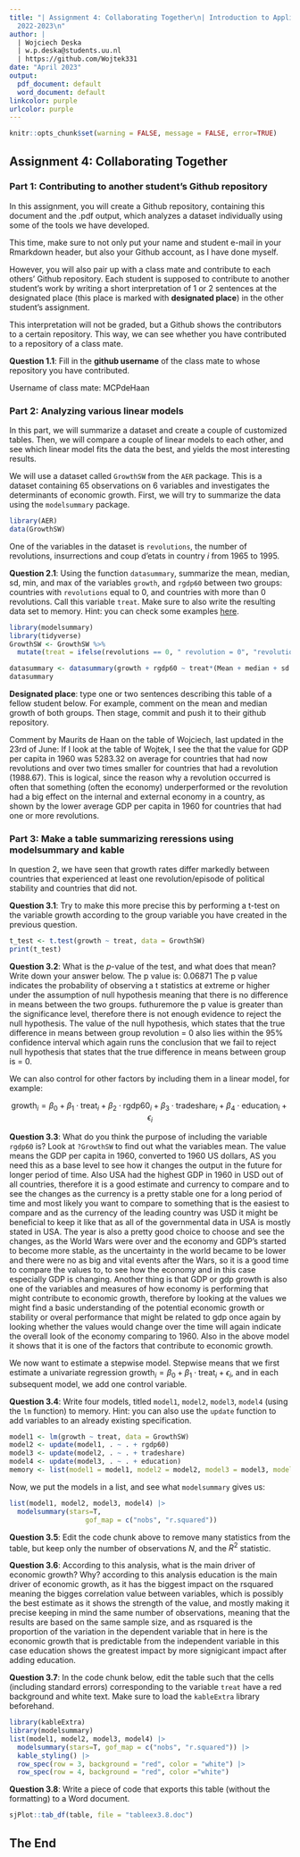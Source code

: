 ```yaml
---
title: "| Assignment 4: Collaborating Together\n| Introduction to Applied Data Science\n|
  2022-2023\n"
author: |
  | Wojciech Deska
  | w.p.deska@students.uu.nl
  | https://github.com/Wojtek331
date: "April 2023"
output:
  pdf_document: default
  word_document: default
linkcolor: purple
urlcolor: purple
---
```


```r
knitr::opts_chunk$set(warning = FALSE, message = FALSE, error=TRUE)
```

## Assignment 4: Collaborating Together 

### Part 1: Contributing to another student's Github repository

In this assignment, you will create a Github repository, containing this document and the .pdf output, which analyzes a dataset individually using some of the tools we have developed. 

This time, make sure to not only put your name and student e-mail in your Rmarkdown header, but also your Github account, as I have done myself. 

However, you will also pair up with a class mate and contribute to each others' Github repository. Each student is supposed to contribute to another student's work by writing a short interpretation of 1 or 2 sentences at the designated place (this place is marked with **designated place**) in the other student's assignment. 

This interpretation will not be graded, but a Github shows the contributors to a certain repository. This way, we can see whether you have contributed to a repository of a class mate. 

**Question 1.1**: Fill in the __github username__ of the class mate to whose repository you have contributed. 

Username of class mate: MCPdeHaan

### Part 2: Analyzing various linear models

In this part, we will summarize a dataset and create a couple of customized tables. Then, we will compare a couple of linear models to each other, and see which linear model fits the data the best, and yields the most interesting results.

We will use a dataset called `GrowthSW` from the `AER` package. This is a dataset containing 65 observations on 6 variables and investigates the determinants of economic growth. First, we will try to summarize the data using the `modelsummary` package. 

```r
library(AER)
data(GrowthSW)
```

One of the variables in the dataset is `revolutions`, the number of revolutions, insurrections and coup d'etats in country $i$ from 1965 to 1995.

**Question 2.1**: Using the function `datasummary`, summarize the mean, median, sd, min, and max of the variables `growth`, and `rgdp60` between two groups: countries with `revolutions` equal to 0, and countries with more than 0 revolutions. Call this variable `treat`. Make sure to also write the resulting data set to memory. Hint: you can check some examples [here](https://vincentarelbundock.github.io/modelsummary/articles/datasummary.html#datasummary).

```r
library(modelsummary)
library(tidyverse)
GrowthSW <- GrowthSW %>%
  mutate(treat = ifelse(revolutions == 0, " revolution = 0", "revolution > 0"))

datasummary <- datasummary(growth + rgdp60 ~ treat*(Mean + median + sd + min + max), data = GrowthSW)
datasummary
```

**Designated place**: type one or two sentences describing this table of a fellow student below. For example, comment on the mean and median growth of both groups. Then stage, commit and push it to their github repository. 

Comment by Maurits de Haan on the table of Wojciech, last updated in the 23rd of June: If I look at the table of Wojtek, I see the that the value for GDP per capita in 1960 was 5283.32 on average for countries that had now revolutions and over two times smaller for countries that had a revolution (1988.67). This is logical, since the reason why a revolution occurred is often that something (often the economy) underperformed or the revolution had a big effect on the internal and external economy in a country, as shown by the lower average GDP per capita in 1960 for countries that had one or more revolutions.

### Part 3: Make a table summarizing reressions using modelsummary and kable

In question 2, we have seen that growth rates differ markedly between countries that experienced at least one revolution/episode of political stability and countries that did not. 

**Question 3.1**: Try to make this more precise this by performing a t-test on the variable growth according to the group variable you have created in the previous question. 

```r
t_test <- t.test(growth ~ treat, data = GrowthSW)
print(t_test)
```

**Question 3.2**: What is the $p$-value of the test, and what does that mean? Write down your answer below.
The p value is: 0.06871
The p value indicates the probability of observing a t statistics at extreme or higher under the assumption of null hypothesis meaning that there is no difference in means between the two groups. futhuremore the p value is greater than the significance level, therefore there is not enough evidence to reject the null hypothesis. The value of the null hypothesis, which states that the true difference in means between group revolution = 0 also lies within the 95% confidence interval which again runs the conclusion that we fail to reject null hypothesis that states that the true difference in means between group is = 0.  


We can also control for other factors by including them in a linear model, for example:

$$
\text{growth}_i = \beta_0 + \beta_1 \cdot \text{treat}_i + \beta_2 \cdot \text{rgdp60}_i + \beta_3 \cdot \text{tradeshare}_i + \beta_4 \cdot \text{education}_i + \epsilon_i
$$

**Question 3.3**: What do you think the purpose of including the variable `rgdp60` is? Look at `?GrowthSW` to find out what the variables mean. 
The value means the GDP per capita in 1960, converted to 1960 US dollars, AS you need this as a base level to see how it changes the output in the future for longer period of time. Also USA had the highest GDP in 1960 in USD out of all countries, therefore it is a good estimate and currency to compare and to see the changes as the currency is a pretty stable one for a long period of time and most likely you want to compare to something that is the easiest to compare and as the currency of the leading country was USD it might be beneficial to keep it like that as all of the governmental data in USA is mostly stated in USA. The year is also a pretty good choice to choose and see the changes, as the World Wars were over and the economy and GDP's started to become more stable, as the uncertainty in the world became to be lower and there were no as big and vital events after the Wars, so it is a good time to compare the values to, to see how the economy and in this case especially GDP is changing. Another thing is that GDP or gdp growth is also one of the variables and measures of how economy is performing that might contribute to economic growth, therefore by looking at the values we might find a basic understanding of the potential economic growth or stability or overal performance that might be related to gdp once again by looking whether the values would change over the time will again indicate the overall look of the economy comparing to 1960. Also in the above model it shows that it is one of the factors that contribute to economic growth. 


We now want to estimate a stepwise model. Stepwise means that we first estimate a univariate regression $\text{growth}_i = \beta_0 + \beta_1 \cdot \text{treat}_i + \epsilon_i$, and in each subsequent model, we add one control variable. 

**Question 3.4**: Write four models, titled `model1`, `model2`, `model3`, `model4` (using the `lm` function) to memory. Hint: you can also use the `update` function to add variables to an already existing specification.

```r
model1 <- lm(growth ~ treat, data = GrowthSW)
model2 <- update(model1, . ~ . + rgdp60)
model3 <- update(model2, . ~ . + tradeshare)
model4 <- update(model3, . ~ . + education)
memory <- list(model1 = model1, model2 = model2, model3 = model3, model4 = model4)

```

Now, we put the models in a list, and see what `modelsummary` gives us:

```r
list(model1, model2, model3, model4) |>
  modelsummary(stars=T,
                   gof_map = c("nobs", "r.squared"))
```

**Question 3.5**: Edit the code chunk above to remove many statistics from the table, but keep only the number of observations $N$, and the $R^2$ statistic. 

**Question 3.6**: According to this analysis, what is the main driver of economic growth? Why?
according to this analysis education is the main driver of economic growth, as it has the biggest impact on the rsquared meaning the bigges correlation value between variables, which is possibly the best estimate as it shows the strength of the value, and mostly making it precise keeping in mind the same number of observations, meaning that the results are based on the same sample size, and as rsquared is the proportion of the variation in the dependent variable that in here is the economic growth that is predictable from the independent variable in this case education shows the greatest impact by more signigicant impact after adding education.


**Question 3.7**: In the code chunk below, edit the table such that the cells (including standard errors) corresponding to the variable `treat` have a red background and white text. Make sure to load the `kableExtra` library beforehand.

```r
library(kableExtra)
library(modelsummary)
list(model1, model2, model3, model4) |>
  modelsummary(stars=T, gof_map = c("nobs", "r.squared")) |>
  kable_styling() |>
  row_spec(row = 3, background = "red", color = "white") |>
  row_spec(row = 4, background = "red", color ="white") 
```

**Question 3.8**: Write a piece of code that exports this table (without the formatting) to a Word document. 

```r
sjPlot::tab_df(table, file = "tableex3.8.doc")
```

## The End
